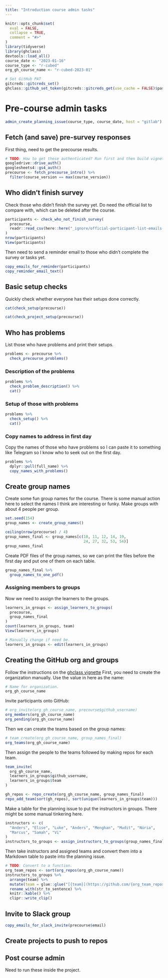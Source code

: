 ```yaml
---
title: "Introduction course admin tasks"
---
```


```r
knitr::opts_chunk$set(
  eval = FALSE,
  collapse = TRUE,
  comment = "#>"
)
library(tidyverse)
library(ghclass)
devtools::load_all()
course_date <- "2023-01-16"
course_type <- "r-cubed"
org_gh_course_name <- "r-cubed-2023-01"

# Set GitHub PAT
gitcreds::gitcreds_set()
ghclass::github_set_token(gitcreds::gitcreds_get(use_cache = FALSE)$password)
```

# Pre-course admin tasks

```r
admin_create_planning_issue(course_type, course_date, host = "gitlab")
```

## Fetch (and save) pre-survey responses

First thing, need to get the precourse results.

```r
# TODO: How to get these authenticated? Run first and then build vignette?
googledrive::drive_auth()
googlesheets4::gs4_auth()
precourse <- fetch_precourse_intro() %>%
  filter(course_version == max(course_version))
```

## Who didn't finish survey

Check those who didn't finish the survey yet. Do need the official list
to compare with, which can be deleted after the course.

```r
participants <- check_who_not_finish_survey(
  precourse,
  readr::read_csv(here::here("_ignore/official-participant-list-emails-2023-01-16.csv"))
)
nrow(participants)
View(participants)
```

Then need to send a reminder email to those who didn't complete the
survey or tasks yet.

```r
copy_emails_for_reminder(participants)
copy_reminder_email_text()
```

## Basic setup checks

Quickly check whether everyone has their setups done correctly.

```r
cat(check_setup(precourse))
```

```r
cat(check_project_setup(precourse))
```

## Who has problems

List those who have problems and print their setups.

```r
problems <- precourse %>%
  check_precourse_problems()
```

### Description of the problems

```r
problems %>%
  check_problem_description() %>%
  cat()
```

### Setup of those with problems

```r
problems %>%
  check_setup() %>%
  cat()
```

### Copy names to address in first day

Copy the names of those who have problems so I can paste it to something
like Telegram so I know who to seek out on the first day.

```r
problems %>%
  dplyr::pull(full_name) %>%
  copy_names_with_problems()
```

## Create group names

Create some fun group names for the course. There is some manual action
here to select the names I think are interesting or funky. Make groups
with about 4 people per group.

```r
set.seed(154)
group_names <- create_group_names()

ceiling(nrow(precourse) / 4)
group_names_final <- group_names[c(10, 11, 12, 14, 19,
                                   24, 27, 32, 53, 54)]
group_names_final
```

Create PDF files of the group names, so we can print the files before
the first day and put one of them on each table.

```r
group_names_final %>%
  group_names_to_one_pdf()
```

### Assigning members to groups

Now we need to assign the learners to the groups.

```r
learners_in_groups <- assign_learners_to_groups(
  precourse,
  group_names_final
)
count(learners_in_groups, team)
View(learners_in_groups)

# Manually change if need be.
learners_in_groups <- edit(learners_in_groups)
```

## Creating the GitHub org and groups

Follow the instructions on the [ghclass
vignette](https://rundel.github.io/ghclass/articles/ghclass.html) First,
you need to create the organization manually. Use the value in here as
the name:

```r
# Name for organization.
org_gh_course_name
```

Invite participants onto GitHub:

```r
# org_invite(org_gh_course_name, precourse$github_username)
org_members(org_gh_course_name)
org_pending(org_gh_course_name)
```

Then we can create the teams based on the group names:

```r
# team_create(org_gh_course_name, group_names_final)
org_teams(org_gh_course_name)
```

Then assign the people to the teams followed by making repos for each
team.

```r
team_invite(
  org_gh_course_name,
  learners_in_groups$github_username,
  learners_in_groups$team
)

gh_repos <- repo_create(org_gh_course_name, group_names_final)
repo_add_team(sort(gh_repos), sort(unique(learners_in_groups$team)))
```

Make a table for the planning issue to put the instructors in groups.
There might be some manual tinkering here.

```r
instructors <- c(
  "Anders", "Elise", "Luke", "Anders", "Menghan", "Mudit", "Núria",
  "Marcus", "Samah", "Vi"
)
instructors_to_groups <- assign_instructors_to_groups(group_names_final, instructors)
```

Then take instructors and assigned teams and convert them into a
Markdown table to paste into the planning issue.

```r
# TODO: Convert to a function.
org_team_repos <- sort(org_repos(org_gh_course_name))
instructors_to_groups %>%
  arrange(team) %>% 
  mutate(team = glue::glue("[{team}](https://github.com/{org_team_repos})")) %>%
  rename_with(str_to_sentence) %>%
  knitr::kable() %>%
  clipr::write_clip()
```

## Invite to Slack group

```r
copy_emails_for_slack_invite(precourse$email)
```

## Create projects to push to repos

## Post course admin

Need to run these inside the project.

```r
```
